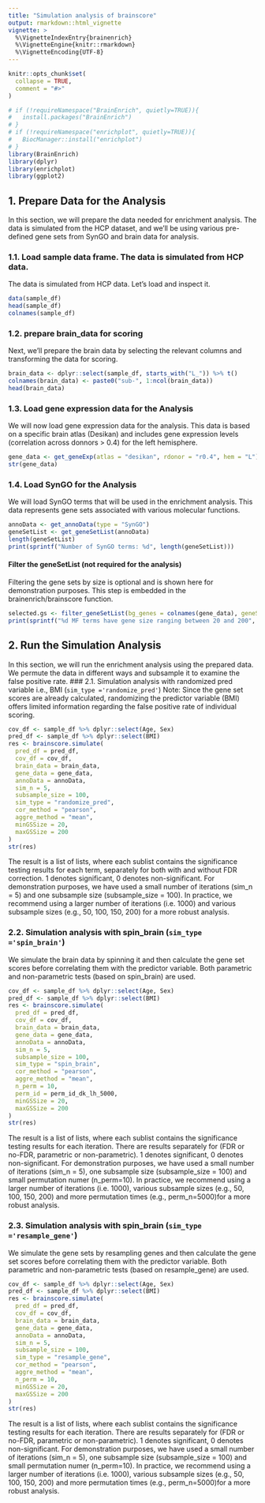 ```yaml
---
title: "Simulation analysis of brainscore"
output: rmarkdown::html_vignette
vignette: >
  %\VignetteIndexEntry{brainenrich}
  %\VignetteEngine{knitr::rmarkdown}
  %\VignetteEncoding{UTF-8}
---
```


```r
knitr::opts_chunk$set(
  collapse = TRUE,
  comment = "#>"
)
```

```r
# if (!requireNamespace("BrainEnrich", quietly=TRUE)){
#   install.packages("BrainEnrich")
# }
# if (!requireNamespace("enrichplot", quietly=TRUE)){
#   BiocManager::install("enrichplot")
# }
library(BrainEnrich)
library(dplyr)
library(enrichplot)
library(ggplot2)
```

## 1. Prepare Data for the Analysis
In this section, we will prepare the data needed for enrichment analysis. The data is simulated from the HCP dataset, and we'll be using various pre-defined gene sets from SynGO and brain data for analysis.

### 1.1. Load sample data frame. The data is simulated from HCP data.
The data is simulated from HCP data. Let's load and inspect it.
```r
data(sample_df)
head(sample_df)
colnames(sample_df)
```
### 1.2. prepare brain_data for scoring
Next, we'll prepare the brain data by selecting the relevant columns and transforming the data for scoring.
```r
brain_data <- dplyr::select(sample_df, starts_with("L_")) %>% t()
colnames(brain_data) <- paste0("sub-", 1:ncol(brain_data))
head(brain_data)
```

### 1.3. Load gene expression data for the Analysis
We will now load gene expression data for the analysis. This data is based on a specific brain atlas (Desikan) and includes gene expression levels (correlation across donnors > 0.4) for the left hemisphere.
```r
gene_data <- get_geneExp(atlas = "desikan", rdonor = "r0.4", hem = "L")
str(gene_data)
```

### 1.4. Load SynGO for the Analysis
We will load SynGO terms that will be used in the enrichment analysis. This data represents gene sets associated with various molecular functions.
```r
annoData <- get_annoData(type = "SynGO")
geneSetList <- get_geneSetList(annoData)
length(geneSetList)
print(sprintf("Number of SynGO terms: %d", length(geneSetList)))
```

#### Filter the geneSetList (not required for the analysis)
Filtering the gene sets by size is optional and is shown here for demonstration purposes. This step is embedded in the brainenrich/brainscore function.
```r
selected.gs <- filter_geneSetList(bg_genes = colnames(gene_data), geneSetList = geneSetList, minGSSize = 20, maxGSSize = 200)
print(sprintf("%d MF terms have gene size ranging between 20 and 200", length(selected.gs)))
```

## 2. Run the Simulation Analysis 
In this section, we will run the enrichment analysis using the prepared data. We permute the data in different ways and subsample it to examine the false positive rate.
### 2.1. Simulation analysis with randomized pred variable i.e., BMI (`sim_type ='randomize_pred'`)
Note: Since the gene set scores are already calculated, randomizing the predictor variable (BMI) offers limited information regarding the false positive rate of individual scoring.
```r
cov_df <- sample_df %>% dplyr::select(Age, Sex)
pred_df <- sample_df %>% dplyr::select(BMI)
res <- brainscore.simulate(
  pred_df = pred_df,
  cov_df = cov_df,
  brain_data = brain_data,
  gene_data = gene_data,
  annoData = annoData,
  sim_n = 5,
  subsample_size = 100,
  sim_type = "randomize_pred",
  cor_method = "pearson",
  aggre_method = "mean",
  minGSSize = 20,
  maxGSSize = 200
)
str(res)
```
The result is a list of lists, where each sublist contains the significance testing results for each term, separately for both with and without FDR correction. 1 denotes significant, 0 denotes non-significant.
For demonstration purposes, we have used a small number of iterations (sim_n = 5) and one subsample size (subsample_size = 100). In practice, we recommend using a larger number of iterations (i.e. 1000) and various subsample sizes (e.g., 50, 100, 150, 200) for a more robust analysis.

### 2.2. Simulation analysis with spin_brain (`sim_type ='spin_brain'`)
We simulate the brain data by spinning it and then calculate the gene set scores before correlating them with the predictor variable. Both parametric and non-parametric tests (based on spin_brain) are used.
```r
cov_df <- sample_df %>% dplyr::select(Age, Sex)
pred_df <- sample_df %>% dplyr::select(BMI)
res <- brainscore.simulate(
  pred_df = pred_df,
  cov_df = cov_df,
  brain_data = brain_data,
  gene_data = gene_data,
  annoData = annoData,
  sim_n = 5,
  subsample_size = 100,
  sim_type = "spin_brain",
  cor_method = "pearson",
  aggre_method = "mean",
  n_perm = 10,
  perm_id = perm_id_dk_lh_5000,
  minGSSize = 20,
  maxGSSize = 200
)
str(res)
```
The result is a list of lists, where each sublist contains the significance testing results for each iteration. There are results separately for (FDR or no-FDR, parametric or non-parametric). 1 denotes significant, 0 denotes non-significant.
For demonstration purposes, we have used a small number of iterations (sim_n = 5), one subsample size (subsample_size = 100) and small permutation numer (n_perm=10). In practice, we recommend using a larger number of iterations (i.e. 1000), various subsample sizes (e.g., 50, 100, 150, 200) and more permutation times (e.g., perm_n=5000)for a more robust analysis.

### 2.3. Simulation analysis with spin_brain (`sim_type ='resample_gene'`)
We simulate the gene sets by resampling genes and then calculate the gene set scores before correlating them with the predictor variable. Both parametric and non-parametric tests (based on resample_gene) are used.
```r
cov_df <- sample_df %>% dplyr::select(Age, Sex)
pred_df <- sample_df %>% dplyr::select(BMI)
res <- brainscore.simulate(
  pred_df = pred_df,
  cov_df = cov_df,
  brain_data = brain_data,
  gene_data = gene_data,
  annoData = annoData,
  sim_n = 5,
  subsample_size = 100,
  sim_type = "resample_gene",
  cor_method = "pearson",
  aggre_method = "mean",
  n_perm = 10,
  minGSSize = 20,
  maxGSSize = 200
)
str(res)
```
The result is a list of lists, where each sublist contains the significance testing results for each iteration. There are results separately for (FDR or no-FDR, parametric or non-parametric). 1 denotes significant, 0 denotes non-significant.
For demonstration purposes, we have used a small number of iterations (sim_n = 5), one subsample size (subsample_size = 100) and small permutation numer (n_perm=10). In practice, we recommend using a larger number of iterations (i.e. 1000), various subsample sizes (e.g., 50, 100, 150, 200) and more permutation times (e.g., perm_n=5000)for a more robust analysis.
